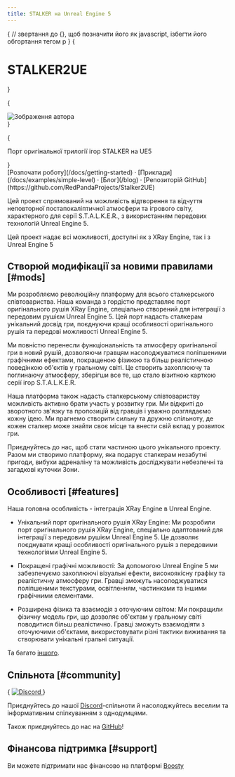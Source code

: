 ```yaml
---
title: STALKER на Unreal Engine 5
---
```






{
// звертання до {}, щоб позначити його як javascript, ізбегти його обгортання тегом p
}
{<h1 className="invisible">STALKER2UE</h1>}

{

<div className={style.logo}>
  <Image
        src="/img/pages/index/STALKER2UE-Logo.png"
        width={500}
        height={256}
        alt="Зображення автора"
        priority={true}
      />
</div>
}

{

<Bleed>
<p className="text-center text-lg mb-2 text-white-600 md:!text-2xl">Порт оригінальної трилогії ігор STALKER на UE5</p>
</Bleed>
}

<div className="mt-8 mb-8 text-center">
  [Розпочати роботу](/docs/getting-started) · [Приклади](/docs/examples/simple-level) · [Блог](/blog) · [Репозиторій GitHub](https://github.com/RedPandaProjects/Stalker2UE)
</div>

Цей проект спрямований на можливість відтворення та відчуття неповторної постапокаліптичної атмосфери та ігрового світу, характерного для серії S.T.A.L.K.E.R., з використанням передових технологій Unreal Engine 5.

<Callout type="info" emoji="ℹ️">
  Цей проект надає всі можливості, доступні як з XRay Engine, так і з Unreal Engine 5
</Callout>

## Створюй модифікації за новими правилами [#mods]

Ми розробляємо революційну платформу для всього сталкерського співтовариства. Наша команда з гордістю представляє порт оригінального рушія XRay Engine, спеціально створений для інтеграції з передовим рушієм Unreal Engine 5. Цей порт надасть сталкерам унікальний досвід гри, поєднуючи кращі особливості оригінального рушія та передові можливості Unreal Engine 5.

Ми повністю перенесли функціональність та атмосферу оригінальної гри в новий рушій, дозволяючи гравцям насолоджуватися поліпшеними графічними ефектами, покращеною фізикою та більш реалістичною поведінкою об'єктів у гральному світі. Це створить захоплюючу та поглинаючу атмосферу, зберігши все те, що стало візитною карткою серії ігор S.T.A.L.K.E.R.

Наша платформа також надасть сталкерському співтовариству можливість активно брати участь у розвитку гри. Ми відкриті до зворотного зв'язку та пропозицій від гравців і уважно розглядаємо кожну ідею. Ми прагнемо створити сильну та дружню спільноту, де кожен сталкер може знайти своє місце та внести свій вклад у розвиток гри.

Приєднуйтесь до нас, щоб стати частиною цього унікального проекту. Разом ми створимо платформу, яка подарує сталкерам незабутні пригоди, вибухи адреналіну та можливість досліджувати небезпечні та загадкові куточки Зони.

## Особливості [#features]

Наша головна особливість - інтеграція XRay Engine в Unreal Engine.

- Унікальний порт оригінального рушія XRay Engine: Ми розробили порт оригінального рушія XRay Engine, спеціально адаптований для інтеграції з передовим рушієм Unreal Engine 5. Це дозволяє поєднувати кращі особливості оригінального рушія з передовими технологіями Unreal Engine 5.

- Покращені графічні можливості: За допомогою Unreal Engine 5 ми забезпечуємо захоплюючі візуальні ефекти, високоякісну графіку та реалістичну атмосферу гри. Гравці зможуть насолоджуватися поліпшеними текстурами, освітленням, частинками та іншими графічними елементами.

- Розширена фізика та взаємодія з оточуючим світом: Ми покращили фізичну модель гри, що дозволяє об'єктам у гральному світі поводитися більш реалістично. Гравці зможуть взаємодіяти з оточуючими об'єктами, використовувати різні тактики виживання та створювати унікальні гральні ситуації.

Та багато [іншого](https://www.unrealengine.com/).

## Спільнота [#community]

<p className="flex h-6 mt-4">
{
<a href="https://discord.gg/redprojects" target="_blank" rel="noopener noreferrer">
  <img alt="Discord" src="https://img.shields.io/discord/530968529311367178?logo=discord&label=Discord" className="inline-block mr-2"/>
</a>
}
</p>

Приєднуйтесь до нашої [Discord](https://discord.gg/redprojects)-спільноти й насолоджуйтесь веселим та інформативним спілкуванням з однодумцями.

Також приєднуйтесь до нас на [GitHub](https://github.com/RedPandaProjects/Stalker2UE)!

## Фінансова підтримка [#support]

Ви можете підтримати нас фінансово на платформі [Boosty](https://boosty.to/stalker2ue)
